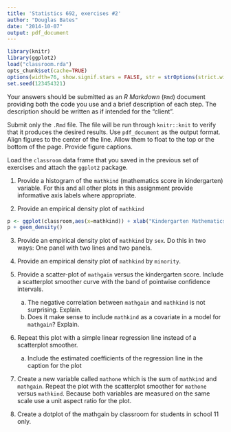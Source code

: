 ```yaml
---
title: 'Statistics 692, exercises #2'
author: "Douglas Bates"
date: "2014-10-07"
output: pdf_document
---
```

```r
library(knitr)
library(ggplot2)
load("classroom.rda")
opts_chunk$set(cache=TRUE)
options(width=76, show.signif.stars = FALSE, str = strOptions(strict.width = "cut"))
set.seed(123454321)
``` 
Your answers should be submitted as an _R Markdown_ (`Rmd`) document providing both the code you use and a brief description of each step.  The description should be written as if intended for the "client".

Submit only the `.Rmd` file.  The file will be run through `knitr::knit` to verify that it produces the desired results.  Use `pdf_document` as the output format.  Align figures to the center of the line.  Allow them to float to the top or the bottom of the page.  Provide figure captions.

Load the `classroom` data frame that you saved in the previous set of exercises and attach the `ggplot2` package.

1. Provide a histogram of the `mathkind` (mathematics score in kindergarten) variable.  For this and all other plots in this assignment provide informative axis labels where appropriate.

2. Provide an empirical density plot of `mathkind`

```r
p <- ggplot(classroom,aes(x=mathkind)) + xlab("Kindergarten Mathematics Score")
p + geom_density()
```

3. Provide an empirical density plot of `mathkind` by `sex`.  Do this in two ways: One panel with two lines and two panels.

4. Provide an empirical density plot of `mathkind` by `minority`.

5. Provide a scatter-plot of `mathgain` versus the kindergarten score.  Include a scatterplot smoother curve with the band of pointwise confidence intervals.
    a. The negative correlation between `mathgain` and `mathkind` is not surprising.  Explain.
    b. Does it make sense to include `mathkind` as a covariate in a model for `mathgain`?  Explain.

6. Repeat this plot with a simple linear regression line instead of a scatterplot smoother.
    a. Include the estimated coefficients of the regression line in the caption for the plot

7. Create a new variable called `mathone` which is the sum of `mathkind` and `mathgain`.  Repeat the plot with the scatterplot smoother for `mathone` versus `mathkind`.  Because both variables are measured on the same scale use a unit aspect ratio for the plot.

8. Create a dotplot of the mathgain by classroom for students in school 11 only.

